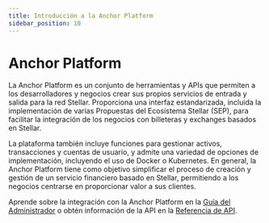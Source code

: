 ```yaml
---
title: Introducción a la Anchor Platform
sidebar_position: 10
---
```


# Anchor Platform

La Anchor Platform es un conjunto de herramientas y APIs que permiten a los desarrolladores y negocios crear sus propios servicios de entrada y salida para la red Stellar. Proporciona una interfaz estandarizada, incluida la implementación de varias Propuestas del Ecosistema Stellar (SEP), para facilitar la integración de los negocios con billeteras y exchanges basados en Stellar.

La plataforma también incluye funciones para gestionar activos, transacciones y cuentas de usuario, y admite una variedad de opciones de implementación, incluyendo el uso de Docker o Kubernetes. En general, la Anchor Platform tiene como objetivo simplificar el proceso de creación y gestión de un servicio financiero basado en Stellar, permitiendo a los negocios centrarse en proporcionar valor a sus clientes.

Aprende sobre la integración con la Anchor Platform en la [Guía del Administrador](./admin-guide/README.mdx) o obtén información de la API en la [Referencia de API](./api-reference/README.mdx).
